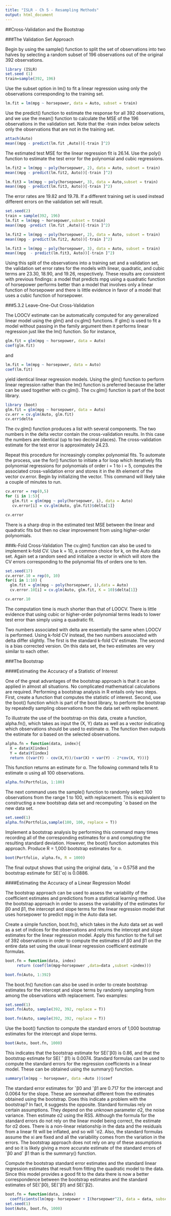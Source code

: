 ```yaml
---
title: "ISLR - Ch 5 - Resampling Methods"
output: html_document
---
```


##Cross-Validation and the Bootstrap

###The Validation Set Approach

Begin by using the sample() function to split the set of observations into two halves by selecting a random subset of 196 observations out of the original 392 observations.
```r
library (ISLR)
set.seed (1)
train=sample(392, 196)
```

Use the subset option in lm() to fit a linear regression using only the observations corresponding to the training set.
```r
lm.fit = lm(mpg ~ horsepower, data = Auto, subset = train)
```
Use the predict() function to estimate the response for all 392 observations, and we use the mean() function to calculate the MSE of the 196 observations in the validation set. Note that the -train index below selects only the observations that are not in the training set.
```R
attach(Auto)
mean((mpg - predict(lm.fit ,Auto))[-train ]^2)
```
The estimated test MSE for the linear regression fit is 26.14. Use the poly() function to estimate the test error for the polynomial and cubic regressions.
```r
lm.fit2 = lm(mpg ~ poly(horsepower, 2), data = Auto, subset = train)
mean((mpg - predict(lm.fit2, Auto))[-train ]^2)

lm.fit3 = lm(mpg ~ poly(horsepower, 3), data = Auto,subset = train)
mean((mpg - predict(lm.fit3, Auto))[-train ]^2)
```
The error rates are 19.82 and 19.78. If a different training set is used instead different errors on the validation set will result.
```r
set.seed(2)
train = sample(392, 196)
lm.fit = lm(mpg ~ horsepower,subset = train)
mean((mpg -predict (lm.fit ,Auto))[-train ]^2)

lm.fit2 = lm(mpg ~ poly(horsepower, 2), data = Auto, subset = train)
mean((mpg - predict(lm.fit2, Auto))[-train ]^2)

lm.fit3 = lm(mpg ~ poly(horsepower, 3), data = Auto, subset = train)
mean((mpg  - predict(lm.fit3, Auto))[-train ]^2)
```
Using this split of the observations into a training set and a validation set, the validation set error rates for the models with linear, quadratic, and cubic terms are 23.30, 18.90, and 19.26, respectively. These results are consistent with previous findings: a model that predicts mpg using a quadratic function of horsepower performs better than a model that involves only a linear function of horsepower and there is little evidence in favor of a model that uses a cubic function of horsepower. 

###5.3.2 Leave-One-Out Cross-Validation

The LOOCV estimate can be automatically computed for any generalized linear model using the glm() and cv.glm() functions. If glm() is used to fit a model without passing in the family argument then it performs linear regression just like the lm() function. So for instance,
```r
glm.fit = glm(mpg ~ horsepower, data = Auto)
coef(glm.fit)
```
and
```r
lm.fit = lm(mpg ~ horsepower, data = Auto)
coef(lm.fit)
```
yield identical linear regression models. Using the glm() function to perform linear regression rather than the lm() function is preferred because the latter can be used together with cv.glm(). The cv.glm() function is part of the boot library.
```r
library (boot)
glm.fit = glm(mpg ~ horsepower, data = Auto)
cv.err = cv.glm(Auto, glm.fit)
cv.err$delta
```
The cv.glm() function produces a list with several components. The two numbers in the delta vector contain the cross-validation results. In this case the numbers are identical (up to two decimal places). The cross-validation estimate for the test error is approximately 24.23.

Repeat this procedure for increasingly complex polynomial fits. To automate the process, use the for() function to initiate a for loop which iteratively fits polynomial regressions for polynomials of order i = 1 to i = 5, computes the associated cross-validation error and stores it in the ith element of the vector cv.error. Begin by initializing the vector. This command will likely take a couple of minutes to run.
```r
cv.error = rep(0,5)
for (i in 1:5){
   glm.fit = glm(mpg ~ poly(horsepower, i), data = Auto)
   cv.error[i] = cv.glm(Auto, glm.fit)$delta[1]}

cv.error
```
There is a sharp drop in the estimated test MSE between the linear and quadratic fits but then no clear improvement from using higher-order polynomials.

###k-Fold Cross-Validation
The cv.glm() function can also be used to implement k-fold CV. Use k = 10, a common choice for k, on the Auto data set. Again set a random seed and initialize a vector in which will store the CV errors corresponding to the polynomial fits of orders one to ten. 
```r
set.seed(17)
cv.error.10 = rep(0, 10)
for(i in 1:10) {
  glm.fit = glm(mpg ~ poly(horsepower, i),data = Auto)
  cv.error.10[i] = cv.glm(Auto, glm.fit, K = 10)$delta[1]}

cv.error.10
```
The computation time is much shorter than that of LOOCV. There is little evidence that using cubic or higher-order polynomial terms leads to lower test error than simply using a quadratic fit.

Two numbers associated with delta are essentially the same when LOOCV is performed. Using k-fold CV instead,  the two numbers associated with delta differ slightly. The first is the standard k-fold CV estimate. The second is a bias corrected version. On this data set, the two estimates are very similar to each other.

###The Bootstrap

####Estimating the Accuracy of a Statistic of Interest

One of the great advantages of the bootstrap approach is that it can be applied in almost all situations. No complicated mathematical calculations are required. Performing a bootstrap analysis in R entails only two steps. First, create a function that computes the statistic of interest. Second, use the boot() function which is part of the boot library, to perform the bootstrap by repeatedly sampling observations from the data set with replacement.

To illustrate the use of the bootstrap on this data, create a function, alpha.fn(), which takes as input the (X, Y) data as well as a vector indicating which observations should be used to estimate α. The function then outputs the estimate for α based on the selected observations.
```r
alpha.fn = function(data, index){
  X = data$X[index]
  Y = data$Y[index]
  return ((var(Y) - cov(X,Y))/(var(X) + var(Y) - 2*cov(X, Y)))}
```
This function returns an estimate for α. The following command tells R to estimate α using all 100 observations.
```r
alpha.fn(Portfolio, 1:100)
```
The next command uses the sample() function to randomly select 100 observations from the range 1 to 100, with replacement. This is equivalent to constructing a new bootstrap data set and recomputing ˆα based on the new data set.
```r
set.seed(1)
alpha.fn(Portfolio,sample(100, 100, replace = T))
```
Implement a bootstrap analysis by performing this command many times recording all of the corresponding estimates for α and computing the resulting standard deviation. However, the boot() function automates this approach. Produce R = 1,000 bootstrap estimates for α.
```r
boot(Portfolio, alpha.fn, R = 1000)
```
The final output shows that using the original data, ˆα = 0.5758 and the bootstrap estimate for SE(ˆα) is 0.0886.

####Estimating the Accuracy of a Linear Regression Model

The bootstrap approach can be used to assess the variability of the coefficient estimates and predictions from a statistical learning method. Use the bootstrap approach in order to assess the variability of the estimates for β0 and β1, the intercept and slope terms for the linear regression model that uses horsepower to predict mpg in the Auto data set. 

Create a simple function, boot.fn(), which takes in the Auto data set as well as a set of indices for the observations and returns the intercept and slope estimates for the linear regression model. Apply this function to the full set of 392 observations in order to compute the estimates of β0 and β1 on the entire data set using the usual linear regression coefficient estimate formulas. 
```r
boot.fn = function(data, index)
     return (coef(lm(mpg∼horsepower ,data=data ,subset =index)))

boot.fn(Auto, 1:392)
```
The boot.fn() function can also be used in order to create bootstrap estimates for the intercept and slope terms by randomly sampling from among the observations with replacement. Two examples:
```r
set.seed(1)
boot.fn(Auto, sample(392, 392, replace = T))

boot.fn(Auto, sample(392, 392, replace = T))
```
Use the boot() function to compute the standard errors of 1,000 bootstrap estimates for the intercept and slope terms.
```r
boot(Auto, boot.fn, 1000)
```
This indicates that the bootstrap estimate for SE(ˆβ0) is 0.86, and that the bootstrap estimate for SE( ˆ β1) is 0.0074. Standard formulas can be used to compute the standard errors for the regression coefficients in a linear model. These can be obtained using the summary() function.
```r
summary(lm(mpg ~ horsepower, data =Auto ))$coef
```
The standard error estimates for ˆβ0 and ˆβ1 are 0.717 for the intercept and 0.0064 for the slope. These are somewhat different from the estimates obtained using the bootstrap. Does this indicate a problem with the bootstrap? In fact, it suggests the opposite. Standard formulas rely on certain assumptions. They depend on the unknown parameter σ2, the noise variance. Then estimate σ2 using the RSS. Although the formula for the standard errors do not rely on the linear model being correct, the estimate for σ2 does. There is a non-linear relationship in the data and the residuals from a linear fit will be inflated, and so will ˆσ2. Also, the standard formulas assume the xi are fixed and all the variability comes from the variation in the errors. The bootstrap approach does not rely on any of these assumptions and so it is likely giving a more accurate estimate of the standard errors of ˆβ0 andˆ β1 than is the summary() function.

Compute the bootstrap standard error estimates and the standard linear regression estimates that result from fitting the quadratic model to the data. Since this model provides a good fit to the data there is now a better correspondence between the bootstrap estimates and the standard estimates of SE(ˆβ0), SE(ˆβ1) and SE(ˆβ2).
```r
boot.fn = function(data, index)
  coefficients(lm(mpg~ horsepower + I(horsepower^2), data = data, subset = index))
set.seed(1)
boot(Auto, boot.fn, 1000)
```